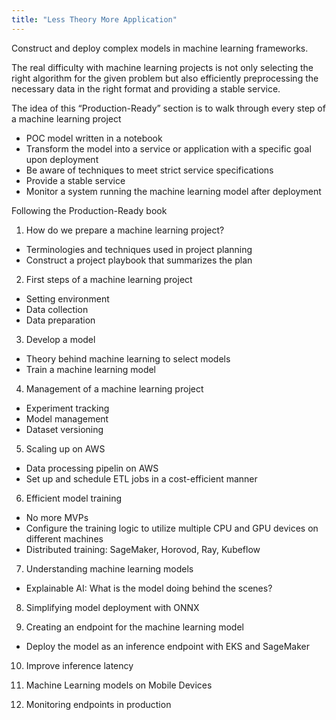 ```yaml
---
title: "Less Theory More Application"
---
```


Construct and deploy complex models in machine learning frameworks.

The real difficulty with machine learning projects is not only selecting the right algorithm for the given problem but also efficiently preprocessing the necessary data in the right format and providing a stable service.

The idea of this "Production-Ready" section is to walk through every step of a machine learning project

* POC model written in a notebook
* Transform the model into a service or application with a specific goal upon deployment
* Be aware of techniques to meet strict service specifications
* Provide a stable service
* Monitor a system running the machine learning model after deployment

Following the Production-Ready book

1. How do we prepare a machine learning project?
  * Terminologies and techniques used in project planning
  * Construct a project playbook that summarizes the plan

2. First steps of a machine learning project
  * Setting environment
  * Data collection
  * Data preparation

3. Develop a model
  * Theory behind machine learning to select models
  * Train a machine learning model

4. Management of a machine learning project
  * Experiment tracking
  * Model management
  * Dataset versioning

5. Scaling up on AWS
  * Data processing pipelin on AWS
  * Set up and schedule ETL jobs in a cost-efficient manner

6. Efficient model training
  * No more MVPs
  * Configure the training logic to utilize multiple CPU and GPU devices on different machines
  * Distributed training: SageMaker, Horovod, Ray, Kubeflow

7. Understanding machine learning models
  * Explainable AI: What is the model doing behind the scenes?

8. Simplifying model deployment with ONNX

9. Creating an endpoint for the machine learning model
  * Deploy the model as an inference endpoint with EKS and SageMaker

10. Improve inference latency

11. Machine Learning models on Mobile Devices

12. Monitoring endpoints in production